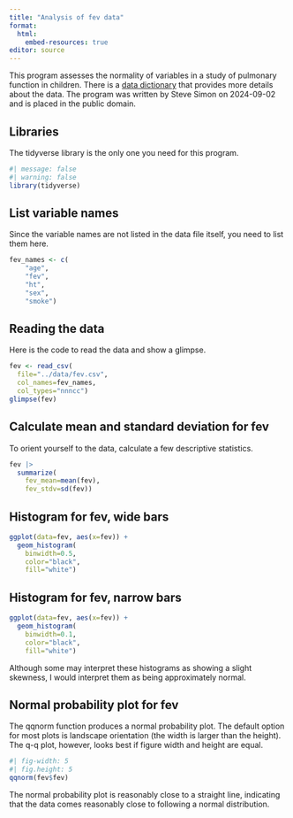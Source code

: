 ```yaml
---
title: "Analysis of fev data"
format: 
  html:
    embed-resources: true
editor: source
---
```


This program assesses the normality of variables in a study of pulmonary function in children. There is a [data dictionary][dd] that provides more details about the data. The program was written by Steve Simon on 2024-09-02 and is placed in the public domain.

[dd]: https://github.com/pmean/datasets/blob/master/fev.yaml

## Libraries

The tidyverse library is the only one you need for  this program.

```r
#| message: false
#| warning: false
library(tidyverse)
```

## List variable names

Since the variable names are not listed in the data file itself, you need to list them here.

```r
fev_names <- c(
    "age",
    "fev",
    "ht",
    "sex",
    "smoke")
```

## Reading the data

Here is the code to read the data and show a glimpse. 

```r
fev <- read_csv(
  file="../data/fev.csv",
  col_names=fev_names,
  col_types="nnncc")
glimpse(fev)
```

## Calculate mean and standard deviation for fev

To orient yourself to the data, calculate a few descriptive statistics.

```r
fev |>
  summarize(
    fev_mean=mean(fev),
    fev_stdv=sd(fev))
```

## Histogram for fev, wide bars

```r
ggplot(data=fev, aes(x=fev)) +
  geom_histogram(
    binwidth=0.5,
    color="black",
    fill="white")
```

## Histogram for fev, narrow bars

```r
ggplot(data=fev, aes(x=fev)) +
  geom_histogram(
    binwidth=0.1,
    color="black",
    fill="white")
```

Although some may interpret these histograms as showing a slight skewness, I would interpret them as being approximately normal.

## Normal probability plot for fev

The qqnorm function produces a normal probability plot. The default option for most plots is landscape orientation (the width is larger than the height). The q-q plot, however, looks best if figure width and height are equal.

```r
#| fig-width: 5
#| fig.height: 5
qqnorm(fev$fev)
```

The normal probability plot is reasonably close to a straight line, indicating that the data comes reasonably close to following a normal distribution.
